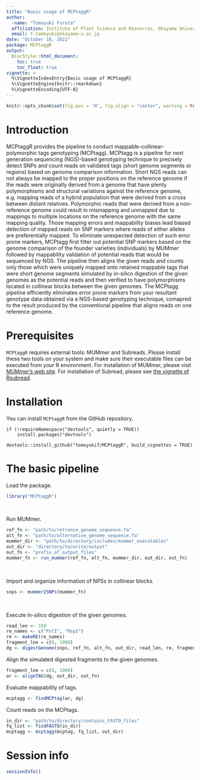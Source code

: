 ```yaml
---
title: "Basic usage of MCPtaggR"
author: 
  -name: "Tomoyuki Furuta"
  affiliation: Institute of Plant Science and Resources, Okayama University, Okayama, Japan
  email: f.tomoyuki@okayama-u.ac.jp
date: "October 18, 2022"
package: MCPtaggR
output: 
  BiocStyle::html_document:
    toc: true
    toc_float: true
vignette: >
  %\VignetteIndexEntry{Basic usage of MCPtaggR}
  %\VignetteEngine{knitr::rmarkdown}
  %\VignetteEncoding{UTF-8}
---
```

```r
knitr::opts_chunk$set(fig.pos = 'H', fig.align = "center", warning = FALSE, message = FALSE)
```

# Introduction
MCPtaggR provides the pipeline to conduct mappable-collinear-polymorphic 
tags genotyping (MCPtagg). MCPtagg is a pipeline for 
next generation sequencing (NGS)-based genotyping technique to precisely 
detect SNPs and count reads on validated tags (short genome segments or 
regions) based on genome comparison information. Short NGS reads can not 
always be mapped to the proper positions on the reference genome if the reads 
were originally derived from a genome that have plenty polymorphisms and 
structural variations against the reference genome, e.g. mapping reads of a 
hybrid population that were derived from a cross between distant relatives. 
Polymorphic reads that were derived from a non-reference genome could result 
in mismapping and unmapped due to mappings to multiple locations on the 
reference genome with the same mapping quality. Those mapping errors and 
mappability biases lead biased detection of mapped reads on SNP markers where 
reads of either alleles are preferentially mapped. To eliminate unexpected 
detection of such error prone markers, MCPtagg first filter out potential SNP 
markers based on the genome comparison of the founder varieties (individuals) 
by MUMmer followed by mappability validation of potential reads that would be 
sequenced by NGS. The pipeline then aligns the given reads and counts only 
those which were uniquely mapped onto retained mappable tags that were short 
genome segments simulated by in-silico digestion of the given genomes as the 
potential reads and then verified to have polymorphisms located in collinear 
blocks between the given genomes. The MCPtagg pipeline efficiently eliminates
error prone markers from your resultant genotype data obtained via a 
NGS-based genotyping technique, comapred to the result produced by the 
conventional pipeline that aligns reads on one reference genome.

# Prerequisites
`MCPtaggR` requires external tools: MUMmer and Subreads. Please install these 
two tools on your system and make sure their executable files can be executed 
from your R environment. 
For installation of MUMmer, please visit [MUMmer's web site](https://mummer4.github.io/install/install.html).
For installation of Subread, please see [the vignette of Rsubread](https://bioconductor.org/packages/release/bioc/vignettes/Rsubread/inst/doc/SubreadUsersGuide.pdf).

# Installation
You can install `MCPtaggR` from the GitHub repository.
```
if (!requireNamespace("devtools", quietly = TRUE))
    install.packages("devtools")
    
devtools::install_github("tomoyukif/MCPtaggR", build_vignettes = TRUE)
```

# The basic pipeline
Load the package.
```r
library("MCPtaggR")
```
\ 

Run MUMmer.
```r
ref_fn <- "path/to/refrence_genome_sequence.fa"
alt_fn <- "path/to/alternative_genome_sequence.fa"
mummer_dir <- "path/to/directory/includes/mummer_executables"
out_dir <- "directory/to/write/output"
out_fn <- "prefix_of_output_files"
mummer_fn <- run_mummer(ref_fn, alt_fn, mummer_dir, out_dir, out_fn)
```
\ 

Import and organize information of NPSs in collinear blocks.
```r
snps <- mummer2SNPs(mummer_fn)
```
\ 

Execute in-silico digestion of the given genomes.
```r
read_len <- 150
re_names <- c("PstI", "MspI")
re <- makeRE(re_names)
fragment_lne = c(0, 1000)
dg <- digestGenome(snps, ref_fn, alt_fn, out_dir, read_len, re, fragment_len)
```

Align the simulated digested fragments to the given genomes.
```r
fragment_lne = c(0, 1000)
ar <- alignTAG(dg, out_dir, out_fn)
```

Evaluate mappability of tags.
```r
mcptagg <- findMCPtag(ar, dg)
```

Count reads on the MCPtags.
```r
in_dir <- "path/to/directory/contains_FASTQ_files"
fq_list <- findFASTQ(in_dir)
mcptagg <- mcptagg(mcptag, fq_list, out_dir)
```

# Session info{-}
```r
sessionInfo()
```

